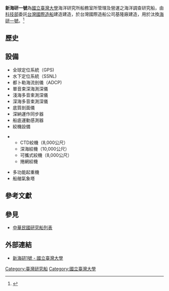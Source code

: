 {{艦型模板
|名稱= 新海研一號 [[File:Flag_of_the_Republic_of_China.svg|30px]] <br> New Ocean Researcher 1 (R/V NOR1)
|圖片= [[File:總統出席「科技部新海洋研究船命名交船典禮」.jpg|250px]]
|照片說明= 
|種類= 研究船
|艦名= 
|國籍= [[中華民國|中華民國]]
|擁有者= [[國立台灣大學|國立台灣大學]]海洋研究所
|營運者= 
|註冊=
|母港=
|IMO=
|前型= [[海研一號|海研一號]]
|次型= 
|同型=
|數量= 1
|下訂= [[2018年|2018年]][[6月28日|6月28日]]
|造價=
|下水= [[2020年|2020年]][[7月22日|7月22日]]
|結局= 現役
|狀態= 
|綽號=
|榮譽=
|排水= 2155噸
|標準= 
|基準= 
|滿載= 
|長度= {{convert|66|m|ftin|abbr=on}} 
|闊度= {{convert|14.8|m|ftin|abbr=on}} 
|吃水= {{convert|4.3|m|ftin|abbr=on}} 
|鍋爐= {{convert|850|kW|abbr=on}}x4
|引擎= {{convert|1,200|kW|abbr=on}}雙螺旋槳
|極速= >14節
|續航= 6500海浬 (12節)
|燃料= 
|乘員= 47 (含28名研究人員)
|貨物=
|載貨量=
|貨艙=
|設施=
|其它=
}}

'''新海研一號'''為[[國立臺灣大學|國立臺灣大學]]海洋研究所船務室所管理及營運之海洋調查研究船，由[[中華民國科技部|科技部]]委託[[台灣國際造船|台灣國際造船]]建造建造，於台灣國際造船公司基隆廠建造，用於汰換[[海研一號|海研一號]]。<ref>{{cite news|title=海研船隊109年上半年成軍 國船國造新里程碑|url=https://www.cna.com.tw/news/firstnews/201909010127.aspx|publisher=中央通訊社|date=2019-09-01|archive-date=2021-02-04|archive-url=https://web.archive.org/web/20210204072952/https://www.cna.com.tw/news/firstnews/201909010127.aspx|dead-url=no|accessdate=2021-01-31}}</ref>

==歷史==

==設備==

*全球定位系統（GPS)
*水下定位系統（SSNL)
*都卜勒海流剖儀（ADCP)
*單音束深海測深儀
*淺海多音束測深儀
*深海多音束測深儀
*底質剖面儀
*深納運作同步器
*船底運動感測器
*絞機設備

**CTD絞機（8,000公尺）
**深海絞機（10,000公尺）
**可攜式絞機（8,000公尺）
**捲網絞機

*多功能起重機
*船艏氣象塔


==參考文獻==
{{reflist}}

==參見==
*[[中華民國研究船列表|中華民國研究船列表]]

==外部連結==
* [http://or1.oc.ntu.edu.tw/ 新海研1號 - 國立臺灣大學] {{Wayback|url=http://or1.oc.ntu.edu.tw/ |date=20140307155618 }}

[[Category:臺灣研究船|Category:臺灣研究船]]
[[Category:國立臺灣大學|Category:國立臺灣大學]]